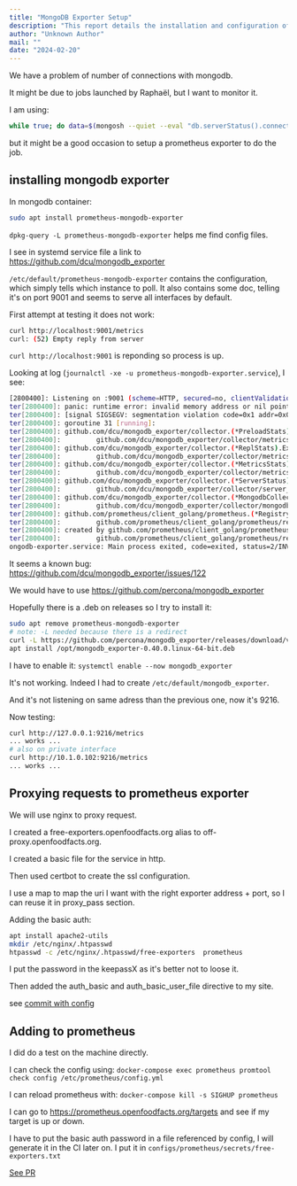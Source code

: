 ```yaml
---
title: "MongoDB Exporter Setup"
description: "This report details the installation and configuration of a Prometheus MongoDB exporter for database connection monitoring. It covers troubleshooting, installing the correct exporter, proxying requests with Nginx, and integrating it with Prometheus for comprehensive analysis."
author: "Unknown Author"
mail: ""
date: "2024-02-20"
---
```


We have a problem of number of connections with mongodb.

It might be due to jobs launched by Raphaël, but I want to monitor it.

I am using:
```bash
while true; do data=$(mongosh --quiet --eval "db.serverStatus().connections.current"); echo $(date +"%Y-%m-%d-%H-%M")";"$data |tee -a /var/log/mongodb/alex-mongo-conn.log;sleep 300; done
```
but it might be a good occasion to setup a prometheus exporter to do the job.


## installing mongodb exporter

In mongodb container:
```bash
sudo apt install prometheus-mongodb-exporter
```

`dpkg-query -L prometheus-mongodb-exporter` helps me find config files.

I see in systemd service file a link to https://github.com/dcu/mongodb_exporter

`/etc/default/prometheus-mongodb-exporter` contains the configuration, which simply tells which instance to poll.
It also contains some doc, telling it's on port 9001 and seems to serve all interfaces by default.

First attempt at testing it does not work:

```bash
curl http://localhost:9001/metrics
curl: (52) Empty reply from server
```

`curl http://localhost:9001` is reponding so process is up.

Looking at log (`journalctl -xe -u prometheus-mongodb-exporter.service`), I see:
```bash
[2800400]: Listening on :9001 (scheme=HTTP, secured=no, clientValidation=no)
ter[2800400]: panic: runtime error: invalid memory address or nil pointer dereference
ter[2800400]: [signal SIGSEGV: segmentation violation code=0x1 addr=0x0 pc=0x7de69d]
ter[2800400]: goroutine 31 [running]:
ter[2800400]: github.com/dcu/mongodb_exporter/collector.(*PreloadStats).Export(0x0, 0xc00014a360)
ter[2800400]:         github.com/dcu/mongodb_exporter/collector/metrics.go:363 +0x2d
ter[2800400]: github.com/dcu/mongodb_exporter/collector.(*ReplStats).Export(0xc000260700, 0xc00014a3
ter[2800400]:         github.com/dcu/mongodb_exporter/collector/metrics.go:352 +0x90
ter[2800400]: github.com/dcu/mongodb_exporter/collector.(*MetricsStats).Export(0xc000170460, 0xc0001
ter[2800400]:         github.com/dcu/mongodb_exporter/collector/metrics.go:448 +0x4fb
ter[2800400]: github.com/dcu/mongodb_exporter/collector.(*ServerStatus).Export(0xc0002d20b0, 0xc0001
ter[2800400]:         github.com/dcu/mongodb_exporter/collector/server_status.go:114 +0x2f6
ter[2800400]: github.com/dcu/mongodb_exporter/collector.(*MongodbCollector).collectServerStatus(0xc0
ter[2800400]:         github.com/dcu/mongodb_exporter/collector/mongodb_collector.go:132 +0xa5
ter[2800400]: github.com/prometheus/client_golang/prometheus.(*Registry).Gather.func1()
ter[2800400]:         github.com/prometheus/client_golang/prometheus/registry.go:430 +0x193
ter[2800400]: created by github.com/prometheus/client_golang/prometheus.(*Registry).Gather
ter[2800400]:         github.com/prometheus/client_golang/prometheus/registry.go:522 +0xe23
ongodb-exporter.service: Main process exited, code=exited, status=2/INVALIDARGUMENT
```

It seems a known bug: https://github.com/dcu/mongodb_exporter/issues/122

We would have to use https://github.com/percona/mongodb_exporter

Hopefully there is a .deb on releases so I try to install it:

```bash
sudo apt remove prometheus-mongodb-exporter
# note: -L needed because there is a redirect
curl -L https://github.com/percona/mongodb_exporter/releases/download/v0.40.0/mongodb_exporter-0.40.0.linux-64-bit.deb --output /opt/mongodb_exporter-0.40.0.linux-64-bit.deb
apt install /opt/mongodb_exporter-0.40.0.linux-64-bit.deb
```

I have to enable it:
`systemctl enable --now mongodb_exporter`

It's not working. Indeed I had to create `/etc/default/mongodb_exporter`.

And it's not listening on same adress than the previous one, now it's 9216.

Now testing:
```bash
curl http://127.0.0.1:9216/metrics
... works ...
# also on private interface
curl http://10.1.0.102:9216/metrics
... works ...
```

## Proxying requests to prometheus exporter

We will use nginx to proxy request.

I created a free-exporters.openfoodfacts.org alias to off-proxy.openfoodfacts.org.

I created a basic file for the service in http.

Then used certbot to create the ssl configuration.

I use a map to map the uri I want with the right exporter address + port,
so I can reuse it in proxy_pass section.

Adding the basic auth:
```bash
apt install apache2-utils
mkdir /etc/nginx/.htpasswd
htpasswd -c /etc/nginx/.htpasswd/free-exporters  prometheus
```
I put the password in the keepassX as it's better not to loose it.

Then added the auth_basic and auth_basic_user_file directive to my site.

see [commit with config](https://github.com/openfoodfacts/openfoodfacts-infrastructure/commit/f7dab7bc7a2ce61b218213b8ef2559769436e2be)

## Adding to prometheus

I did do a test on the machine directly.

I can check the config using: `docker-compose exec prometheus promtool check config /etc/prometheus/config.yml`

I can reload prometheus with: `docker-compose kill -s SIGHUP prometheus`

I can go to https://prometheus.openfoodfacts.org/targets and see if my target is up or down.

I have to put the basic auth password in a file referenced by config, I will generate it in the CI later on.
I put it in `configs/prometheus/secrets/free-exporters.txt`

[See PR](https://github.com/openfoodfacts/openfoodfacts-monitoring/pull/106)
